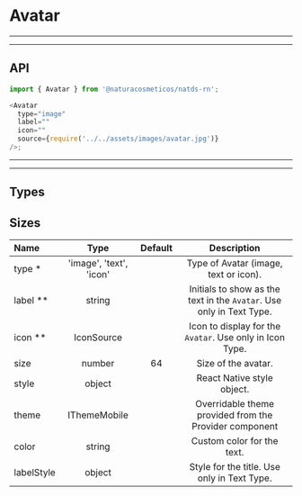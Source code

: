 
# Avatar

---

---

## API

```js highlight-line="2"
import { Avatar } from '@naturacosmeticos/natds-rn';

<Avatar
  type="image"
  label=""
  icon=""
  source={require('../../assets/images/avatar.jpg')}
/>;
```

---

---

## Types
<Preview>
  <Provider theme={themes.natura.light}>
    <div style={{ padding: '20px' }}>
      <div style={{ width: '70px', float: 'left', marginRight: '20px' }}>
        <Avatar
          type="image"
          label=""
          icon=""
          source={require('../../assets/images/1.jpg')}
        />
      </div>
      <div style={{ width: '70px', float: 'left', marginRight: '20px' }}>
        <Avatar
          type="image"
          label=""
          icon=""
          source={require('../../assets/images/avatar.jpg')}
        />
      </div>
      <div style={{ width: '70px', float: 'left', marginRight: '20px' }}>
        <Avatar
          type="text"
          label="XD"
          icon=""
          source={{}}
        />
      </div>
      <div style={{ width: '70px', float: 'left', marginRight: '20px' }}>
        <Avatar
          type="icon"
          label=""
          icon="delete"
          source={{}}
        />
      </div>
    </div>
  </Provider>
</Preview>

## Sizes
<Preview>
  <Provider theme={themes.natura.light}>
    <div style={{ padding: '20px' }}>
      <div style={{ width: '70px', float: 'left', marginRight: '20px' }}>
        <Avatar
          type="image"
          label=""
          icon=""
          source={require('../../assets/images/1.jpg')}
          size={64}
        />
      </div>
      <div style={{ width: '35px', float: 'left', marginRight: '20px' }}>
        <Avatar
          type="image"
          label=""
          icon=""
          source={require('../../assets/images/1.jpg')}
          size={32}
        />
      </div>
      <div style={{ width: '18px', float: 'left', marginRight: '20px' }}>
        <Avatar
          type="image"
          label=""
          icon=""
          source={require('../../assets/images/1.jpg')}
          size={16}
        />
      </div>
      <div style={{ width: '9px', float: 'left', marginRight: '20px' }}>
        <Avatar
          type="image"
          label=""
          icon=""
          source={require('../../assets/images/1.jpg')}
          size={8}
        />
      </div>
    </div>
  </Provider>
</Preview>

| Name                      | Type                                            | Default                       | Description
| :--                       | :-:                                             | :-:                           | :-:                       |
| type *                    | 'image', 'text', 'icon'                         |                               | Type of Avatar (image, text or icon).
| label **                  | string                                          |                               | Initials to show as the text in the `Avatar`. Use only in Text Type.
| icon **                   | IconSource                                      |                               | Icon to display for the `Avatar`. Use only in Icon Type.
| size                      | number                                          | 64                            | Size of the avatar.
| style                     | object                                          |                               | React Native style object.
| theme                     | IThemeMobile                                    |                               | Overridable theme provided from the Provider component
| color                     | string                                          |                               | Custom color for the text.
| labelStyle                | object                                          |                               | Style for the title. Use only in Text Type.

